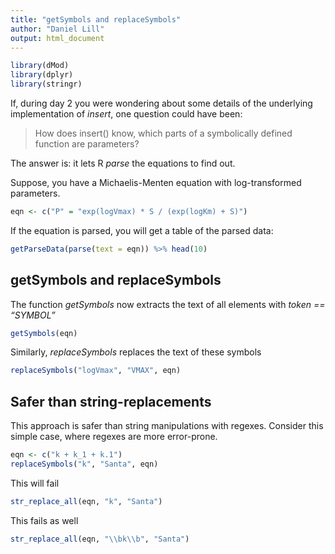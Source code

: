 ```yaml
---
title: "getSymbols and replaceSymbols"
author: "Daniel Lill"
output: html_document
---
```


```r
library(dMod)
library(dplyr)
library(stringr)
```

If, during day 2 you were wondering about some details of the underlying implementation of *insert*, one question could have been:

> How does insert() know, which parts of a symbolically defined function are parameters?

The answer is: it lets R *parse* the equations to find out.

Suppose, you have a Michaelis-Menten equation with log-transformed parameters.
```r
eqn <- c("P" = "exp(logVmax) * S / (exp(logKm) + S)")
```

If the equation is parsed, you will get a table of the parsed data:
```r
getParseData(parse(text = eqn)) %>% head(10)
```

## getSymbols and replaceSymbols
The function *getSymbols* now extracts the text of all elements with *token == "SYMBOL"*
```r
getSymbols(eqn)
```

Similarly, *replaceSymbols* replaces the text of these symbols
```r
replaceSymbols("logVmax", "VMAX", eqn)
```


## Safer than string-replacements
This approach is safer than string manipulations with regexes. Consider this simple case, where regexes are more error-prone.
```r
eqn <- c("k + k_1 + k.1")
replaceSymbols("k", "Santa", eqn)
```

This will fail
```r
str_replace_all(eqn, "k", "Santa")

```

This fails as well
```r
str_replace_all(eqn, "\\bk\\b", "Santa")
```












